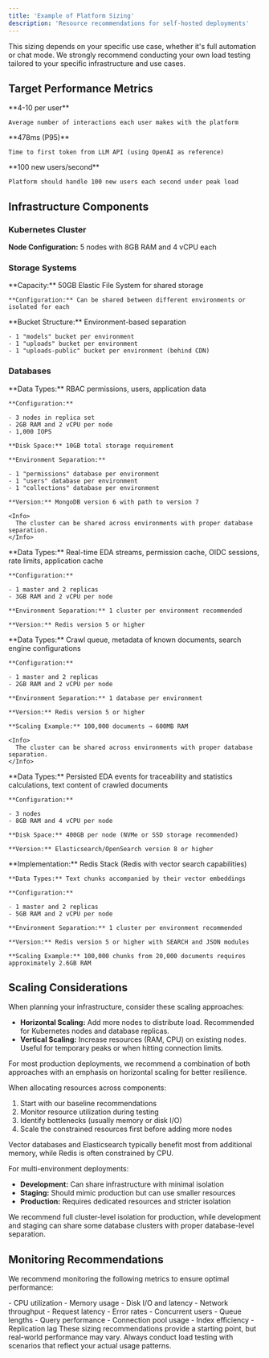 ```yaml
---
title: 'Example of Platform Sizing'
description: 'Resource recommendations for self-hosted deployments'
---
```


<Info>
  This sizing depends on your specific use case, whether it's full automation or chat mode. We strongly recommend conducting your own load testing tailored to your specific infrastructure and use cases.
</Info>

## Target Performance Metrics

<CardGroup cols="3">
  <Card title="User Interactions">
    **4-10 per user**

    Average number of interactions each user makes with the platform
  </Card>
  <Card title="First Token Response">
    **478ms (P95)**

    Time to first token from LLM API (using OpenAI as reference)
  </Card>
  <Card title="Concurrent Users">
    **100 new users/second**

    Platform should handle 100 new users each second under peak load
  </Card>
</CardGroup>

## Infrastructure Components

### Kubernetes Cluster

**Node Configuration:** 5 nodes with 8GB RAM and 4 vCPU each

### Storage Systems

<Tabs>
  <Tab title="EFS">
    **Capacity:** 50GB Elastic File System for shared storage

    **Configuration:** Can be shared between different environments or isolated for each
  </Tab>
  <Tab title="Object Storage">
    **Bucket Structure:** Environment-based separation

    - 1 "models" bucket per environment
    - 1 "uploads" bucket per environment
    - 1 "uploads-public" bucket per environment (behind CDN)
  </Tab>
</Tabs>

### Databases

<Tabs>
  <Tab title="MongoDB">
    **Data Types:** RBAC permissions, users, application data

    **Configuration:**

    - 3 nodes in replica set
    - 2GB RAM and 2 vCPU per node
    - 1,000 IOPS

    **Disk Space:** 10GB total storage requirement

    **Environment Separation:**

    - 1 "permissions" database per environment
    - 1 "users" database per environment
    - 1 "collections" database per environment

    **Version:** MongoDB version 6 with path to version 7

    <Info>
      The cluster can be shared across environments with proper database separation.
    </Info>
  </Tab>
  <Tab title="Redis Cache & Broker">
    **Data Types:** Real-time EDA streams, permission cache, OIDC sessions, rate limits, application cache

    **Configuration:**

    - 1 master and 2 replicas
    - 3GB RAM and 2 vCPU per node

    **Environment Separation:** 1 cluster per environment recommended

    **Version:** Redis version 5 or higher
  </Tab>
  <Tab title="Redis Crawler">
    **Data Types:** Crawl queue, metadata of known documents, search engine configurations

    **Configuration:**

    - 1 master and 2 replicas
    - 2GB RAM and 2 vCPU per node

    **Environment Separation:** 1 database per environment

    **Version:** Redis version 5 or higher

    **Scaling Example:** 100,000 documents → 600MB RAM

    <Info>
      The cluster can be shared across environments with proper database separation.
    </Info>
  </Tab>
  <Tab title="Elasticsearch/OpenSearch">
    **Data Types:** Persisted EDA events for traceability and statistics calculations, text content of crawled documents

    **Configuration:**

    - 3 nodes
    - 8GB RAM and 4 vCPU per node

    **Disk Space:** 400GB per node (NVMe or SSD storage recommended)

    **Version:** Elasticsearch/OpenSearch version 8 or higher
  </Tab>
  <Tab title="Vector Database">
    **Implementation:** Redis Stack (Redis with vector search capabilities)

    **Data Types:** Text chunks accompanied by their vector embeddings

    **Configuration:**

    - 1 master and 2 replicas
    - 5GB RAM and 2 vCPU per node

    **Environment Separation:** 1 cluster per environment recommended

    **Version:** Redis version 5 or higher with SEARCH and JSON modules

    **Scaling Example:** 100,000 chunks from 20,000 documents requires approximately 2.6GB RAM
  </Tab>
</Tabs>

## Scaling Considerations

<Accordion title="Horizontal vs. Vertical Scaling">
  When planning your infrastructure, consider these scaling approaches:

  - **Horizontal Scaling:** Add more nodes to distribute load. Recommended for Kubernetes nodes and database replicas.
  - **Vertical Scaling:** Increase resources (RAM, CPU) on existing nodes. Useful for temporary peaks or when hitting connection limits.

  For most production deployments, we recommend a combination of both approaches with an emphasis on horizontal scaling for better resilience.
</Accordion>

<Accordion title="Resource Allocation Strategy">
  When allocating resources across components:

  1. Start with our baseline recommendations
  2. Monitor resource utilization during testing
  3. Identify bottlenecks (usually memory or disk I/O)
  4. Scale the constrained resources first before adding more nodes

  Vector databases and Elasticsearch typically benefit most from additional memory, while Redis is often constrained by CPU.
</Accordion>

<Accordion title="Environment Isolation">
  For multi-environment deployments:

  - **Development:** Can share infrastructure with minimal isolation
  - **Staging:** Should mimic production but can use smaller resources
  - **Production:** Requires dedicated resources and stricter isolation

  We recommend full cluster-level isolation for production, while development and staging can share some database clusters with proper database-level separation.
</Accordion>

## Monitoring Recommendations

We recommend monitoring the following metrics to ensure optimal performance:

<CardGroup cols="3">
  <Card title="System Metrics" icon="server">
    - CPU utilization
    - Memory usage
    - Disk I/O and latency
    - Network throughput
  </Card>
  <Card title="Application Metrics" icon="gauge">
    - Request latency
    - Error rates
    - Concurrent users
    - Queue lengths
  </Card>
  <Card title="Database Metrics" icon="database">
    - Query performance
    - Connection pool usage
    - Index efficiency
    - Replication lag
  </Card>
</CardGroup>

<Info>
  These sizing recommendations provide a starting point, but real-world performance may vary. Always conduct load testing with scenarios that reflect your actual usage patterns.
</Info>